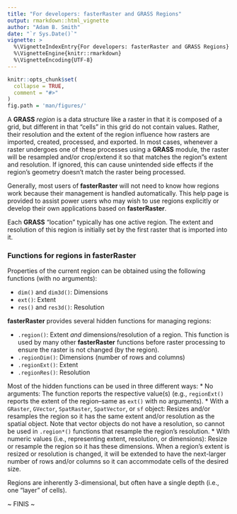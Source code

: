 ```yaml
---
title: "For developers: fasterRaster and GRASS Regions"
output: rmarkdown::html_vignette
author: "Adam B. Smith"
date: "`r Sys.Date()`"
vignette: >
  %\VignetteIndexEntry{For developers: fasterRaster and GRASS Regions}
  %\VignetteEngine{knitr::rmarkdown}
  %\VignetteEncoding{UTF-8}
---
```


```r
knitr::opts_chunk$set(
  collapse = TRUE,
  comment = "#>"
)
fig.path = 'man/figures/'
```
A **GRASS** *region* is a data structure like a raster in that it is composed of a grid, but different in that "cells" in this grid do not contain values. Rather, their resolution and the extent of the region influence how rasters are imported, created, processed, and exported. In most cases, whenever a raster undergoes one of these processes using a **GRASS** module, the raster will be resampled and/or crop/extend it so that matches the region"s extent and resolution. If ignored, this can cause unintended side effects if the region's geometry doesn't match the raster being processed.

Generally, most users of **fasterRaster** will not need to know how regions work because their management is handled automatically.  This help page is provided to assist power users who may wish to use regions explicitly or develop their own applications based on **fasterRaster**.

Each **GRASS** "location" typically has one active region. The extent and resolution of this region is initially set by the first raster that is imported into it.

### Functions for regions in **fasterRaster**

Properties of the current region can be obtained using the following functions (with no arguments):

* `dim()` and `dim3d()`: Dimensions
* `ext()`: Extent
* `res()` and `res3d()`: Resolution

**fasterRaster** provides several hidden functions for managing regions:

* `.region()`: Extent *and* dimensions/resolution of a region. This function is used by many other **fasterRaster** functions before raster processing to ensure the raster is not changed (by the region).
* `.regionDim()`: Dimensions (number of rows and columns)
* `.regionExt()`: Extent
* `.regionRes()`: Resolution

Most of the hidden functions can be used in three different ways:
* No arguments: The function reports the respective value(s) (e.g., `regionExt()` reports the extent of the region--same as `ext()` with no arguments).
* With a `GRaster`, `GVector`, `SpatRaster`, `SpatVector`, or `sf` object: Resizes and/or resamples the region so it has the same extent and/or resolution as the spatial object. Note that vector objects do not have a resolution, so cannot be used in `.region*()` functions that resample the region's resolution.
* With numeric values (i.e., representing extent, resolution, or dimensions): Resize or resample the region so it has these dimensions. When a region's extent is resized or resolution is changed, it will be extended to have the next-larger number of rows and/or columns so it can accommodate cells of the desired size.

Regions are inherently 3-dimensional, but often have a single depth (i.e., one "layer" of cells).


~ FINIS ~
